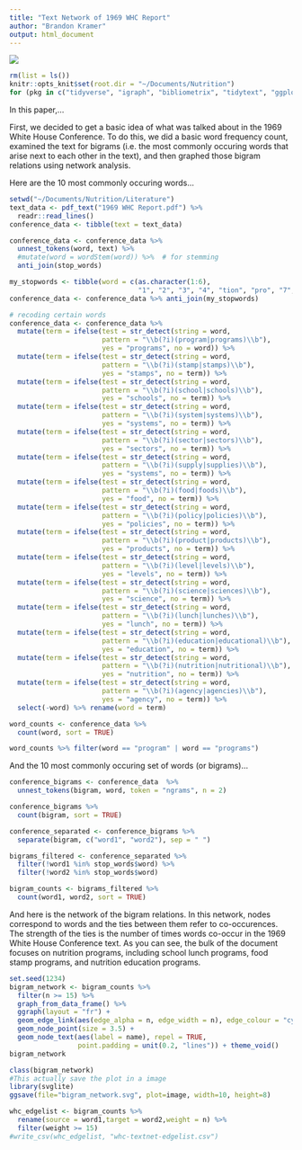 ```yaml
---
title: "Text Network of 1969 WHC Report"
author: "Brandon Kramer"
output: html_document
---
```


![](/text-network-final.svg#center)

```r
rm(list = ls())
knitr::opts_knit$set(root.dir = "~/Documents/Nutrition")
for (pkg in c("tidyverse", "igraph", "bibliometrix", "tidytext", "ggplot2", "ggraph", "widyr", "plotly", "stringi", "pdftools", "SnowballC")) {library(pkg, character.only = TRUE)}
```

In this paper,... 

First, we decided to get a basic idea of what was talked about in the 1969 White House Conference. To do this, we did a basic word frequency count, examined the text for bigrams (i.e. the most commonly occuring words that arise next to each other in the text), and then graphed those bigram relations using network analysis.

Here are the 10 most commonly occuring words...

```r
setwd("~/Documents/Nutrition/Literature")
text_data <- pdf_text("1969 WHC Report.pdf") %>% 
  readr::read_lines()
conference_data <- tibble(text = text_data)

conference_data <- conference_data %>% 
  unnest_tokens(word, text) %>%
  #mutate(word = wordStem(word)) %>%  # for stemming
  anti_join(stop_words)

my_stopwords <- tibble(word = c(as.character(1:6), 
                                "1", "2", "3", "4", "tion", "pro", "7", "8", "378", "473", "11", "111", "iv", "ph", "m.d", "vi", "nutri"))
conference_data <- conference_data %>% anti_join(my_stopwords)

# recoding certain words 
conference_data <- conference_data %>% 
  mutate(term = ifelse(test = str_detect(string = word, 
                       pattern = "\\b(?i)(program|programs)\\b"), 
                       yes = "programs", no = word)) %>% 
  mutate(term = ifelse(test = str_detect(string = word, 
                       pattern = "\\b(?i)(stamp|stamps)\\b"), 
                       yes = "stamps", no = term)) %>% 
  mutate(term = ifelse(test = str_detect(string = word, 
                       pattern = "\\b(?i)(school|schools)\\b"), 
                       yes = "schools", no = term)) %>% 
  mutate(term = ifelse(test = str_detect(string = word, 
                       pattern = "\\b(?i)(system|systems)\\b"), 
                       yes = "systems", no = term)) %>% 
  mutate(term = ifelse(test = str_detect(string = word, 
                       pattern = "\\b(?i)(sector|sectors)\\b"), 
                       yes = "sectors", no = term)) %>% 
  mutate(term = ifelse(test = str_detect(string = word, 
                       pattern = "\\b(?i)(supply|supplies)\\b"), 
                       yes = "systems", no = term)) %>% 
  mutate(term = ifelse(test = str_detect(string = word, 
                       pattern = "\\b(?i)(food|foods)\\b"), 
                       yes = "food", no = term)) %>% 
  mutate(term = ifelse(test = str_detect(string = word, 
                       pattern = "\\b(?i)(policy|policies)\\b"), 
                       yes = "policies", no = term)) %>% 
  mutate(term = ifelse(test = str_detect(string = word, 
                       pattern = "\\b(?i)(product|products)\\b"), 
                       yes = "products", no = term)) %>% 
  mutate(term = ifelse(test = str_detect(string = word, 
                       pattern = "\\b(?i)(level|levels)\\b"), 
                       yes = "levels", no = term)) %>% 
  mutate(term = ifelse(test = str_detect(string = word, 
                       pattern = "\\b(?i)(science|sciences)\\b"), 
                       yes = "science", no = term)) %>% 
  mutate(term = ifelse(test = str_detect(string = word, 
                       pattern = "\\b(?i)(lunch|lunches)\\b"), 
                       yes = "lunch", no = term)) %>% 
  mutate(term = ifelse(test = str_detect(string = word, 
                       pattern = "\\b(?i)(education|educational)\\b"), 
                       yes = "education", no = term)) %>% 
  mutate(term = ifelse(test = str_detect(string = word, 
                       pattern = "\\b(?i)(nutrition|nutritional)\\b"), 
                       yes = "nutrition", no = term)) %>% 
  mutate(term = ifelse(test = str_detect(string = word, 
                       pattern = "\\b(?i)(agency|agencies)\\b"), 
                       yes = "agency", no = term)) %>% 
  select(-word) %>% rename(word = term)

word_counts <- conference_data %>%
  count(word, sort = TRUE)

word_counts %>% filter(word == "program" | word == "programs")
```

And the 10 most commonly occuring set of words (or bigrams)...

```r
conference_bigrams <- conference_data  %>%
  unnest_tokens(bigram, word, token = "ngrams", n = 2)

conference_bigrams %>%
  count(bigram, sort = TRUE)

conference_separated <- conference_bigrams %>%
  separate(bigram, c("word1", "word2"), sep = " ")

bigrams_filtered <- conference_separated %>%
  filter(!word1 %in% stop_words$word) %>%
  filter(!word2 %in% stop_words$word)

bigram_counts <- bigrams_filtered %>% 
  count(word1, word2, sort = TRUE)
```

And here is the network of the bigram relations. In this network, nodes correspond to words and the ties between them refer to co-occurences. The strength of the ties is the number of times words co-occur in the 1969 White House Conference text. As you can see, the bulk of the document focuses on nutrition programs, including school lunch programs, food stamp programs, and nutrition education programs. 

```r
set.seed(1234)
bigram_network <- bigram_counts %>%
  filter(n >= 15) %>%
  graph_from_data_frame() %>%
  ggraph(layout = "fr") +
  geom_edge_link(aes(edge_alpha = n, edge_width = n), edge_colour = "cyan4") +
  geom_node_point(size = 3.5) +
  geom_node_text(aes(label = name), repel = TRUE, 
                 point.padding = unit(0.2, "lines")) + theme_void()
bigram_network
```
```r
class(bigram_network)
#This actually save the plot in a image
library(svglite)
ggsave(file="bigram_network.svg", plot=image, width=10, height=8)
```

```r
whc_edgelist <- bigram_counts %>% 
  rename(source = word1,target = word2,weight = n) %>% 
  filter(weight >= 15)
#write_csv(whc_edgelist, "whc-textnet-edgelist.csv")
```



